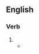 ==English==

===Verb===
{{head|en|verb form}}

# {{present participle of|en|screw off|nocat=1}}
#* {{quote-journal
|en
|year=1786
|volume=48
|page=152
|magazine=The Scots magazine
|passage=...where the keys of all the felons rooms, as well as the instruments for [[screwing off]] and on the irons of the prisoners, are kept.}}